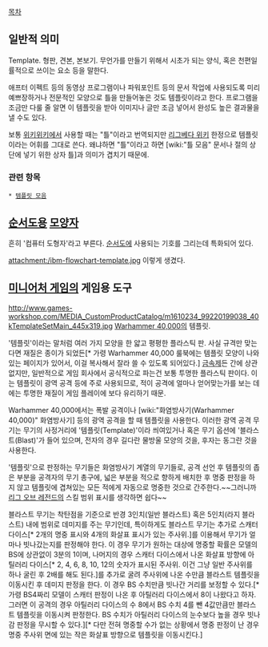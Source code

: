 [[목차]]
== 일반적 의미 ==
Template. 형판, 견본, 본보기. 무언가를 만들기 위해서 시초가 되는 양식, 혹은 천편일률적으로 쓰이는 요소 등을 말한다.

애프터 이펙트 등의 동영상 프로그램이나 파워포인트 등의 문서 작업에 사용되도록 미리 예쁘장하거나 전문적인 모양으로 틀을 만들어놓은 것도 템플릿이라고 한다. 프로그램을 조금만 다룰 줄 알면 이 템플릿을 받아 이미지나 글만 조금 넣어서 완성도 높은 결과물을 낼 수도 있다.

보통 [[위키위키]]에서 사용할 때는 "틀"이라고 번역되지만 [[리그베다 위키]] 한정으로 템플릿이라는 어휘를 그대로 쓴다. 왜냐하면 "틀"이라고 하면 [wiki:"틀 모음" 문서나 절의 상단에 넣기 위한 상자 틀]과 의미가 겹치기 때문에.

=== 관련 항목 ===
 * [[템플릿 모음]]

== [[순서도]]용 [[모양자]] ==
흔히 '컴퓨터 도형자'라고 부른다. [[순서도]]에 사용되는 기호를 그리는데 특화되어 있다.

attachment:/ibm-flowchart-template.jpg
이렇게 생겼다.

== [[미니어처 게임]]의 게임용 도구 ==
http://www.games-workshop.com/MEDIA_CustomProductCatalog/m1610234_99220199038_40kTemplateSetMain_445x319.jpg
[[Warhammer 40,000]]의 템플릿.

'템플릿'이라는 말처럼 여러 가지 모양을 한 얇고 평평한 플라스틱 판. 사실 규격만 맞는다면 재질은 종이가 되었든[* 가령 Warhammer 40,000 룰북에는 템플릿 모양이 나와있는 페이지가 있어서, 이걸 복사해서 잘라 쓸 수 있도록 되어있다.] [http://lh3.ggpht.com/_BRG74VJTRBg/TBd9V7_YmmI/AAAAAAAACx0/UnkZ1MPDqNs/m1210498a_99220299032_WHTemplateSet1_873x627.jpg 금속제]든 간에 상관 없지만, 일반적으로 게임 회사에서 공식적으로 파는건 보통 투명한 플라스틱 판이다. 이는 템플릿이 광역 공격 등에 주로 사용되므로, 적이 공격에 얼마나 얻어맞는가를 보는 데에는 투명한 재질이 게임 플레이에 보다 유리하기 때문.

Warhammer 40,000에서는 폭발 공격이나 [wiki:"화염방사기(Warhammer 40,000)" 화염방사기] 등의 광역 공격을 할 때 템플릿을 사용한다. 이러한 광역 공격 무기는 무기의 사정거리에 '템플릿(Template)'이라 씌여있거나 혹은 무기 옵션에 '블라스트(Blast)'가 들어 있으며, 전자의 경우 길다란 물방울 모양의 것을, 후자는 동그란 것을 사용한다.

'템플릿'으로 판정하는 무기들은 화염방사기 계열의 무기들로, 공격 선언 후 템플릿의 좁은 부분을 공격자의 무기 총구에, 넓은 부분을 적으로 향하게 배치한 후 명중 판정을 하지 않고 템플릿에 겹쳐있는 모든 적에게 자동으로 명중한 것으로 간주한다.~~그러니까 [[리그 오브 레전드]]의 스킬 범위 표시를 생각하면 쉽다~~

블라스트 무기는 착탄점을 기준으로 반경 3인치(일반 블라스트) 혹은 5인치(라지 블라스트) 내에 범위로 데미지를 주는 무기인데, 특이하게도 블라스트 무기는 추가로 스캐터 다이스[* 2개의 명중 표시와 4개의 화살표 표시가 있는 주사위.]를 이용해서 무기가 얼마나 빗나갔는지를 판정해야 한다. 이 경우 무기가 원하는 대상에 명중할 확률은 모델의 BS에 상관없이 3분의 1이며, 나머지의 경우 스캐터 다이스에서 나온 화살표 방향에 아틸러리 다이스[* 2, 4, 6, 8, 10, 12의 숫자가 표시된 주사위. 이건 그냥 일반 주사위를 하나 굴린 후 2배를 해도 된다.]를 추가로 굴려 주사위에 나온 수만큼 블라스트 템플릿을 이동시킨 후 데미지 판정을 한다. 이 경우 BS 수치만큼 빗나간 거리를 보정할 수 있다.[* 가령 BS4짜리 모델이 스캐터 판정이 나온 후 아틸러리 다이스에서 8이 나왔다고 하자. 그러면 이 공격의 경우 아틸러리 다이스의 수 8에서 BS 수치 4를 뺀 4값만큼만 블라스트 템플릿을 이동시켜 판정한다. BS 수치가 아틸러리 다이스의 눈수보다 높을 경우 빗나감 판정을 무시할 수 있다.][* 다만 전혀 명중할 수가 없는 상황에서 명중 판정이 난 경우 명중 주사위 면에 있는 작은 화살표 방향으로 템플릿을 이동시킨다.]
